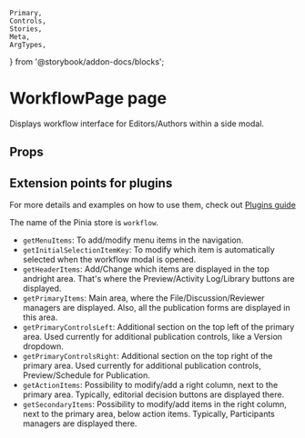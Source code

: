 	Primary,
	Controls,
	Stories,
	Meta,
	ArgTypes,
} from '@storybook/addon-docs/blocks';


<Meta of={WorkflowPage} />

# WorkflowPage page

Displays workflow interface for Editors/Authors within a side modal.

## Props

<ArgTypes />

## Extension points for plugins

For more details and examples on how to use them, check out [Plugins guide](..?path=/docs/guide-plugins--docs)

The name of the Pinia store is `workflow`.

- `getMenuItems`: To add/modify menu items in the navigation.
- `getInitialSelectionItemKey`: To modify which item is automatically selected when the workflow modal is opened.
- `getHeaderItems`: Add/Change which items are displayed in the top andright area. That's where the Preview/Activity Log/Library buttons are displayed.
- `getPrimaryItems`: Main area, where the File/Discussion/Reviewer managers are displayed. Also, all the publication forms are displayed in this area.
- `getPrimaryControlsLeft`: Additional section on the top left of the primary area. Used currently for additional publication controls, like a Version dropdown.
- `getPrimaryControlsRight`: Additional section on the top right of the primary area. Used currently for additional publication controls, Preview/Schedule for Publication.
- `getActionItems`: Possibility to modify/add a right column, next to the primary area. Typically, editorial decision buttons are displayed there.
- `getSecondaryItems`: Possibility to modify/add items in the right column, next to the primary area, below action items. Typically, Participants managers are displayed there.
